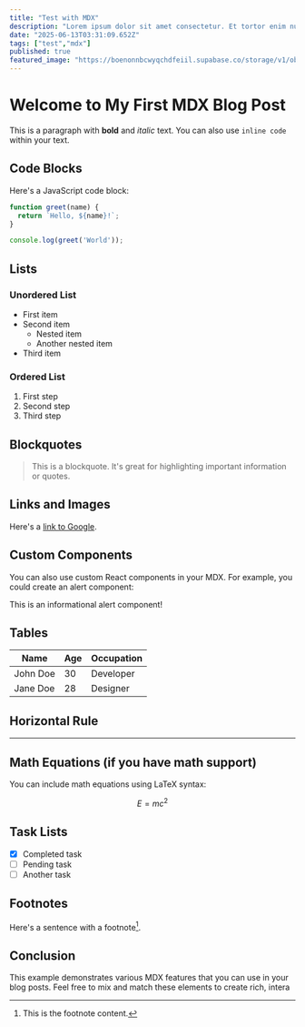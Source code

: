 ```yaml
---
title: "Test with MDX"
description: "Lorem ipsum dolor sit amet consectetur. Et tortor enim nunc at. Justo tellus vel lorem amet. Mauris dolor nunc montes tellus. Justo tellus vel lorem amet. Mauris dolor nunc montes tellus."
date: "2025-06-13T03:31:09.652Z"
tags: ["test","mdx"]
published: true
featured_image: "https://boenonnbcwyqchdfeiil.supabase.co/storage/v1/object/public/images//citySF.jpg"
---
```


# Welcome to My First MDX Blog Post

This is a paragraph with **bold** and *italic* text. You can also use `inline code` within your text.

## Code Blocks

Here's a JavaScript code block:

```javascript
function greet(name) {
  return `Hello, ${name}!`;
}

console.log(greet('World'));
```

## Lists

### Unordered List
- First item
- Second item
  - Nested item
  - Another nested item
- Third item

### Ordered List
1. First step
2. Second step
3. Third step

## Blockquotes

> This is a blockquote. It's great for highlighting important information or quotes.

## Links and Images

Here's a [link to Google](https://www.google.com).

## Custom Components

You can also use custom React components in your MDX. For example, you could create an alert component:

<Alert type="info">
  This is an informational alert component!
</Alert>

## Tables

| Name     | Age | Occupation    |
|----------|-----|---------------|
| John Doe | 30  | Developer     |
| Jane Doe | 28  | Designer      |

## Horizontal Rule

---

## Math Equations (if you have math support)

You can include math equations using LaTeX syntax:

$$
E = mc^2
$$

## Task Lists

- [x] Completed task
- [ ] Pending task
- [ ] Another task

## Footnotes

Here's a sentence with a footnote[^1].

[^1]: This is the footnote content.

## Conclusion

This example demonstrates various MDX features that you can use in your blog posts. Feel free to mix and match these elements to create rich, intera